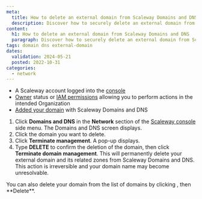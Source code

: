 ```yaml
---
meta:
  title: How to delete an external domain from Scaleway Domains and DNS
  description: Discover how to securely delete an external domain from Scaleway's Domains and DNS service. Follow these steps to terminate domain management, ensuring irreversible deletion and removing associated DNS zones.
content:
  h1: How to delete an external domain from Scaleway Domains and DNS
  paragraph: Discover how to securely delete an external domain from Scaleway's Domains and DNS service. Follow these steps to terminate domain management, ensuring irreversible deletion and removing associated DNS zones.
tags: domain dns external-domain
dates:
  validation: 2024-05-21
  posted: 2022-10-31
categories:
  - network
---
```


<Macro id="requirements" />

- A Scaleway account logged into the [console](https://console.scaleway.com)
- [Owner](/identity-and-access-management/iam/concepts/#owner) status or [IAM permissions](/identity-and-access-management/iam/concepts/#permission) allowing you to perform actions in the intended Organization
- [Added your domain](/network/domains-and-dns/how-to/add-external-domain) with Scaleway Domains and DNS

1. Click **Domains and DNS** in the **Network** section of the [Scaleway console](https://console.scaleway.com) side menu. The Domains and DNS screen displays.
2. Click the domain you want to delete.
3. Click **Terminate management**. A pop-up displays.
4. Type **DELETE** to confirm the deletion of the domain, then click **Terminate domain management**.
    <Message type="important">
      This will permanently delete your external domain and its related zones from Scaleway Domains and DNS. This action is irreversible and your domain name may become unresolvable.
    </Message>

<Message type="tip">
  You can also delete your domain from the list of domains by clicking <Icon name="more" />, then **Delete**.
</Message>


